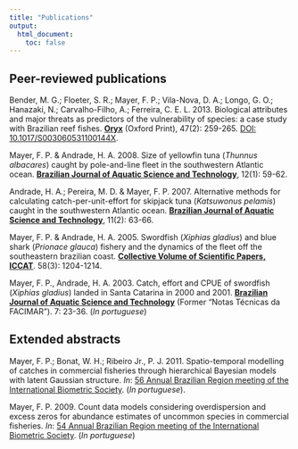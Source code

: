 ```yaml
---
title: "Publications"
output:
  html_document:
    toc: false
---
```


## Peer-reviewed publications

Bender, M. G.; Floeter, S. R.; Mayer, F. P.; Vila-Nova, D. A.; Longo, G.
O.; Hanazaki, N.; Carvalho-Filho, A.; Ferreira, C. E. L. 2013.
Biological attributes and major threats as predictors of the
vulnerability of species: a case study with Brazilian reef fishes.
**[Oryx][]** (Oxford Print), 47(2): 259-265.
[DOI: 10.1017/S003060531100144X][DOI].

Mayer, F. P. & Andrade, H. A. 2008. Size of yellowfin tuna (*Thunnus
albacares*) caught by pole-and-line fleet in the southwestern Atlantic
ocean. **[Brazilian Journal of Aquatic Science and Technology][BJAST]**,
12(1): 59-62.

Andrade, H. A.; Pereira, M. D. & Mayer, F. P. 2007. Alternative methods
for calculating catch-per-unit-effort for skipjack tuna (*Katsuwonus
pelamis*) caught in the southwestern Atlantic ocean.
**[Brazilian Journal of Aquatic Science and Technology][BJAST]**, 11(2):
63-66.

Mayer, F. P. & Andrade, H. A. 2005. Swordfish (*Xiphias gladius*) and
blue shark (*Prionace glauca*) fishery and the dynamics of the fleet off
the southeastern brazilian coast.
**[Collective Volume of Scientific Papers, ICCAT][CVSP]**. 58(3):
1204-1214.

Mayer, F. P., Andrade, H. A. 2003. Catch, effort and CPUE of swordfish
(*Xiphias gladius*) landed in Santa Catarina in 2000 and 2001.
**[Brazilian Journal of Aquatic Science and Technology][BJAST]** (Former
"Notas Técnicas da FACIMAR"). 7: 23-36. (*In portuguese*)

## Extended abstracts

Mayer, F. P.; Bonat, W. H.; Ribeiro Jr., P. J. 2011. Spatio-temporal
modelling of catches in commercial fisheries through hierarchical
Bayesian models with latent Gaussian structure. *In*:
[56 Annual Brazilian Region meeting of the International Biometric Society][RBRAS56].
(*In portuguese*).

Mayer, F. P. 2009. Count data models considering overdispersion and
excess zeros for abundance estimates of uncommon species in commercial
fisheries. *In*:
[54 Annual Brazilian Region meeting of the International Biometric Society][RBRAS54].
(*In portuguese*)

[Oryx]: http://journals.cambridge.org/action/displayJournal?jid=ORX
[BJAST]: http://www.univali.br/bjast
[BJAST1]: http://www6.univali.br/seer/index.php/bjast/article/viewFile/288/250
[BJAST2]: http://www6.univali.br/seer/index.php/bjast/article/viewFile/39/35
[BJAST3]: https://www6.univali.br/seer/index.php/bjast/article/view/2544/1757
[CVSP]: http://www.iccat.int/en/pubs_CVSP.htm
[ICCAT1]: http://www.iccat.int/Documents/CVSP/CV058_2005/no_3%5CCV058031204.pdf
[RBRAS56]: http://www.rbras.org.br/rbras56/
[RBRAS54]: http://www.rbras.org.br/rbras54/
[RBRAS1]: ./Mayer_et_al_RBRAS_2011.pdf
[RBRAS2]: ./Mayer_RBRAS_2009.pdf
[DOI]: http://dx.doi.org/10.1017/S003060531100144X
[ORYX1]: http://journals.cambridge.org/action/displayFulltext?type=1&fid=8893959&jid=ORX&volumeId=47&issueId=02&aid=8893957&bodyId=&membershipNumber=&societyETOCSession=

